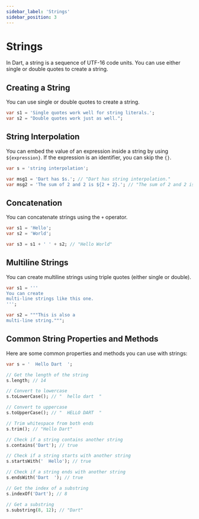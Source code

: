 ```yaml
---
sidebar_label: 'Strings'
sidebar_position: 3
---
```


# Strings

In Dart, a string is a sequence of UTF-16 code units. You can use either single or double quotes to create a string.

## Creating a String

You can use single or double quotes to create a string.

```dart
var s1 = 'Single quotes work well for string literals.';
var s2 = "Double quotes work just as well.";
```

## String Interpolation

You can embed the value of an expression inside a string by using `${expression}`. If the expression is an identifier, you can skip the `{}`.

```dart
var s = 'string interpolation';

var msg1 = 'Dart has $s.'; // "Dart has string interpolation."
var msg2 = 'The sum of 2 and 2 is ${2 + 2}.'; // "The sum of 2 and 2 is 4."
```

## Concatenation

You can concatenate strings using the `+` operator.

```dart
var s1 = 'Hello';
var s2 = 'World';

var s3 = s1 + ' ' + s2; // "Hello World"
```

## Multiline Strings

You can create multiline strings using triple quotes (either single or double).

```dart
var s1 = '''
You can create
multi-line strings like this one.
''';

var s2 = """This is also a
multi-line string.""";
```

## Common String Properties and Methods

Here are some common properties and methods you can use with strings:

```dart
var s = '  Hello Dart  ';

// Get the length of the string
s.length; // 14

// Convert to lowercase
s.toLowerCase(); // "  hello dart  "

// Convert to uppercase
s.toUpperCase(); // "  HELLO DART  "

// Trim whitespace from both ends
s.trim(); // "Hello Dart"

// Check if a string contains another string
s.contains('Dart'); // true

// Check if a string starts with another string
s.startsWith('  Hello'); // true

// Check if a string ends with another string
s.endsWith('Dart  '); // true

// Get the index of a substring
s.indexOf('Dart'); // 8

// Get a substring
s.substring(8, 12); // "Dart"
```
